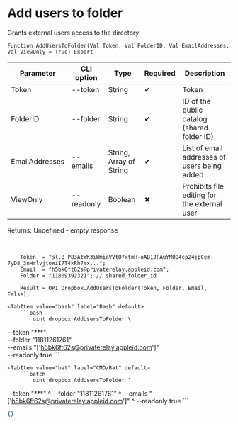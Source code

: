 ﻿---
sidebar_position: 4
---


# Add users to folder
 Grants external users access to the directory



`Function AddUsersToFolder(Val Token, Val FolderID, Val EmailAddresses, Val ViewOnly = True) Export`

  | Parameter | CLI option | Type | Required | Description |
  |-|-|-|-|-|
  | Token | --token | String | &#x2714; | Token |
  | FolderID | --folder | String | &#x2714; | ID of the public catalog (shared folder ID) |
  | EmailAddresses | --emails | String, Array of String | &#x2714; | List of email addresses of users being added |
  | ViewOnly | --readonly | Boolean | &#x2716; | Prohibits file editing for the external user |

  
  Returns:  Undefined - empty response

<br/>




```bsl title="1C:Enterprise/OneScript code example"
    Token  = "sl.B_P83AtWK3iWmiaVVtO7xtmH-oAB1JFAuYM0O4cp24jpCem-7yD8_3nHrlvjtoWiI7T4kRh7Yx...";
    Email  = "h5bk6ft62s@privaterelay.appleid.com";
    Folder = "11809392321"; // shared_folder_id

    Result = OPI_Dropbox.AddUsersToFolder(Token, Folder, Email, False);
```
 

 <Tabs>
  
    <TabItem value="bash" label="Bash" default>
        ```bash
            oint dropbox AddUsersToFolder \
 --token "***" \
 --folder "11811261761" \
 --emails "['h5bk6ft62s@privaterelay.appleid.com']" \
 --readonly true
        ```
    </TabItem>
  
    <TabItem value="bat" label="CMD/Bat" default>
        ```batch
            oint dropbox AddUsersToFolder ^
 --token "***" ^
 --folder "11811261761" ^
 --emails "['h5bk6ft62s@privaterelay.appleid.com']" ^
 --readonly true
        ```
    </TabItem>
</Tabs>


```json title="Result"
{}
```
